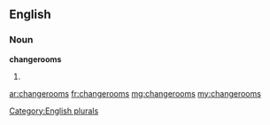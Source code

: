 ==English==

===Noun===
'''changerooms'''

# {{plural of|changeroom}}

[[Category:English plurals]]

[[ar:changerooms]]
[[fr:changerooms]]
[[mg:changerooms]]
[[my:changerooms]]